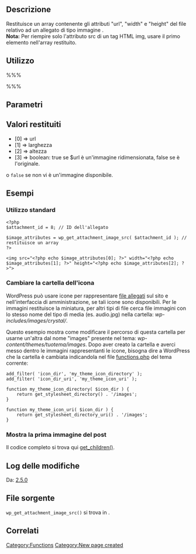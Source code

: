 {{Languages|
{{en|Function Reference/wp_get_attachment_image_src}}
{{it|Riferimento funzioni/wp_get_attachment_image_src}}
{{ja| 関数リファレンス/wp_get_attachment_image_src}}
}}
== Descrizione ==

Restituisce un array contenente gli attributi "url", "width" e "height" del file relativo ad un allegato di tipo immagine .<br>
'''Nota:''' Per riempire solo l'attributo src di un tag HTML img, usare il primo elemento nell'array restituito.

== Utilizzo ==

%%% <?php wp_get_attachment_image_src( $attachment_id, $size, $icon ); ?> %%%

== Parametri ==

{{it:Parameter|$attachment_id|integer|ID dell'allegato desiderato.}}

{{it:Parameter|$size|string/array|Dimensione dell'immagine. Può essere una stringa con la parola chiave thumbnail, medium, large o full, oppure un array con due elementi che rappresentano larghezza e altezza in pixel, es. array(32,32). A partire dalla versione [[Version 2.5|2.5]], questo parametro non influisce sulla dimensione dell'icona, che è sempre mostrata nella sua dimensione originale.|opzionale|thumbnail}}

{{it:Parameter|$icon|bool|Indica se usare un'icona per rappresentare l'allegato.|opzionale|false}}

== Valori restituiti ==
{{it:Return||array|un array contenente:}}
* [0] => url
* [1] => larghezza
* [2] => altezza
* [3] => boolean: true se $url è un'immagine ridimensionata, false se è l'originale.

o <tt>false</tt> se non vi è un'immagine disponibile.

== Esempi ==
=== Utilizzo standard ===
<pre><?php 
$attachment_id = 8; // ID dell'allegato

$image_attributes = wp_get_attachment_image_src( $attachment_id ); // restituisce un array
?> 
 
<img src="<?php echo $image_attributes[0]; ?>" width="<?php echo $image_attributes[1]; ?>" height="<?php echo $image_attributes[2]; ?>"></pre>

=== Cambiare la cartella dell'icona ===

WordPress può usare icone per rappresentare [[Using_Image_and_File_Attachments|file allegati]] sul sito e nell'interfaccia di amministrazione, se tali icone sono disponibili. Per le immagini restituisce la miniatura, per altri tipi di file cerca file immagini con lo stesso nome del tipo di media (es. audio.jpg) nella cartella: ''wp-includes/images/crystal/''. 

Questo esempio mostra come modificare il percorso di questa cartella per usarne un'altra dal nome "images" presente nel tema: ''wp-content/themes/tuotema/images''. Dopo aver creato la cartella e averci messo dentro le immagini rappresentanti le icone, bisogna dire a WordPress che la cartella è cambiata indicandola nel file [[Theme_Development#Functions_File|functions.php]] del tema corrente:

<pre>add_filter( 'icon_dir', 'my_theme_icon_directory' );
add_filter( 'icon_dir_uri', 'my_theme_icon_uri' );

function my_theme_icon_directory( $icon_dir ) {
	return get_stylesheet_directory() . '/images';
}

function my_theme_icon_uri( $icon_dir ) {
	return get_stylesheet_directory_uri() . '/images'; 
}
</pre>

=== Mostra la prima immagine del post ===
Il codice completo si trova qui [[Function Reference/get_children#Examples|get_children()]].

== Log delle modifiche ==

Da: [[Version 2.5|2.5.0]]

== File sorgente ==

<tt>wp_get_attachment_image_src()</tt> si trova in {{Trac|wp-includes/media.php}}.

== Correlati ==
{{it:Attachment Tags}}

{{it:Tag Footer}}

[[Category:Functions]]
[[Category:New page created]]